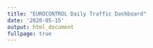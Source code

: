 ```yaml
---
title: "EUROCONTROL Daily Traffic Dashboard"
date: '2020-05-15'
output: html_document
fullpage: true
---
```

<!-- <div class="iframe-container"> -->
<!-- <iframe src="https://www.eurocontrol.int/Economics/DailyTrafficVariation-States.html" width="100%" height="1600px" style="border:none; overflow:hidden;" scrolling="auto"></iframe> -->
<!-- </div> -->

<!-- <style> -->
<!-- /* Ensure the iframe takes up the full height of the viewport */ -->
<!-- html, body { -->
<!-- height: 100%; -->
<!-- margin: 0; -->
<!-- } -->

<!-- .iframe-container { -->
<!-- height: 100vh; /* 100% of the viewport height */ -->
<!-- width: 100%; -->
<!-- position: relative; -->
<!-- } -->

<!-- .iframe-container iframe { -->
<!-- position: absolute; -->
<!-- top: 0; -->
<!-- left: 0; -->
<!-- width: 100%; -->
<!-- height: 100%; -->
<!-- } -->
<!-- </style> -->
